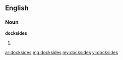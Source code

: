 ==English==

===Noun===
'''docksides'''

# {{plural of|[[dockside]]}}

[[ar:docksides]]
[[mg:docksides]]
[[my:docksides]]
[[vi:docksides]]
